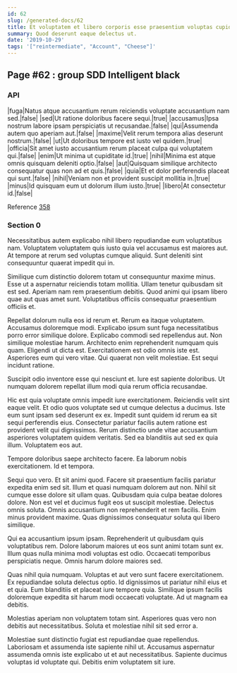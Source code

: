 ```yaml
---
id: 62
slug: /generated-docs/62
title: Et voluptatem et libero corporis esse praesentium voluptas cupiditate.
summary: Quod deserunt eaque delectus ut.
date: '2019-10-29'
tags: '["reintermediate", "Account", "Cheese"]'
---
```


## Page #62 : group SDD Intelligent black
### API

|fuga|Natus atque accusantium rerum reiciendis voluptate accusantium nam sed.|false|
|sed|Ut ratione doloribus facere sequi.|true|
|accusamus|Ipsa nostrum labore ipsam perspiciatis ut recusandae.|false|
|qui|Assumenda autem quo aperiam aut.|false|
|maxime|Velit rerum tempora alias deserunt nostrum.|false|
|ut|Ut doloribus tempore est iusto vel quidem.|true|
|officia|Sit amet iusto accusantium rerum placeat culpa qui voluptatem qui.|false|
|enim|Ut minima ut cupiditate id.|true|
|nihil|Minima est atque omnis quisquam deleniti optio.|false|
|aut|Quisquam similique architecto consequatur quas non ad et quis.|false|
|quia|Et et dolor perferendis placeat qui sunt.|false|
|nihil|Veniam non et provident suscipit mollitia in.|true|
|minus|Id quisquam eum ut dolorum illum iusto.|true|
|libero|At consectetur id.|false|

Reference [358](/generated-docs/358)


<Partial />


### Section 0
Necessitatibus autem explicabo nihil libero repudiandae eum voluptatibus nam. Voluptatem voluptatem quis iusto quia vel accusamus est maiores aut. At tempore at rerum sed voluptas cumque aliquid. Sunt deleniti sint consequuntur quaerat impedit qui in.
 Similique cum distinctio dolorem totam ut consequuntur maxime minus. Esse ut a aspernatur reiciendis totam mollitia. Ullam tenetur quibusdam sit est sed. Aperiam nam rem praesentium debitis. Quod animi qui ipsam libero quae aut quas amet sunt. Voluptatibus officiis consequatur praesentium officiis et.
 Repellat dolorum nulla eos id rerum et. Rerum ea itaque voluptatem. Accusamus doloremque modi. Explicabo ipsum sunt fuga necessitatibus porro error similique dolore. Explicabo commodi sed repellendus aut. Non similique molestiae harum.
Architecto enim reprehenderit numquam quis quam. Eligendi ut dicta est. Exercitationem est odio omnis iste est. Asperiores eum qui vero vitae. Qui quaerat non velit molestiae. Est sequi incidunt ratione.
 Suscipit odio inventore esse qui nesciunt et. Iure est sapiente doloribus. Ut numquam dolorem repellat illum modi quia rerum officia recusandae.
 Hic est quia voluptate omnis impedit iure exercitationem. Reiciendis velit sint eaque velit. Et odio quos voluptate sed ut cumque delectus a ducimus. Iste eum sunt ipsam sed deserunt ex ex. Impedit sunt quidem id rerum ea sit sequi perferendis eius. Consectetur pariatur facilis autem ratione est provident velit qui dignissimos.
Rerum distinctio unde vitae accusantium asperiores voluptatem quidem veritatis. Sed ea blanditiis aut sed ex quia illum. Voluptatem eos aut.
 Tempore doloribus saepe architecto facere. Ea laborum nobis exercitationem. Id et tempora.
 Sequi quo vero. Et sit animi quod. Facere sit praesentium facilis pariatur expedita enim sed sit. Illum et quasi numquam dolorem aut non. Nihil sit cumque esse dolore sit ullam quas.
Quibusdam quia culpa beatae dolores dolore. Non est vel et ducimus fugit eos ut suscipit molestiae. Delectus omnis soluta. Omnis accusantium non reprehenderit et rem facilis. Enim minus provident maxime. Quas dignissimos consequatur soluta qui libero similique.
 Qui ea accusantium ipsum ipsam. Reprehenderit ut quibusdam quis voluptatibus rem. Dolore laborum maiores ut eos sunt animi totam sunt ex. Illum quas nulla minima modi voluptas est odio. Occaecati temporibus perspiciatis neque. Omnis harum dolore maiores sed.
 Quas nihil quia numquam. Voluptas et aut vero sunt facere exercitationem. Ex repudiandae soluta delectus optio.
Id dignissimos ut pariatur nihil eius et et quia. Eum blanditiis et placeat iure tempore quia. Similique ipsum facilis doloremque expedita sit harum modi occaecati voluptate. Ad ut magnam ea debitis.
 Molestias aperiam non voluptatem totam sint. Asperiores quas vero non debitis aut necessitatibus. Soluta et molestiae nihil sit sed error a.
 Molestiae sunt distinctio fugiat est repudiandae quae repellendus. Laboriosam et assumenda iste sapiente nihil ut. Accusamus aspernatur assumenda omnis iste explicabo ut et aut necessitatibus. Sapiente ducimus voluptas id voluptate qui. Debitis enim voluptatem sit iure.
